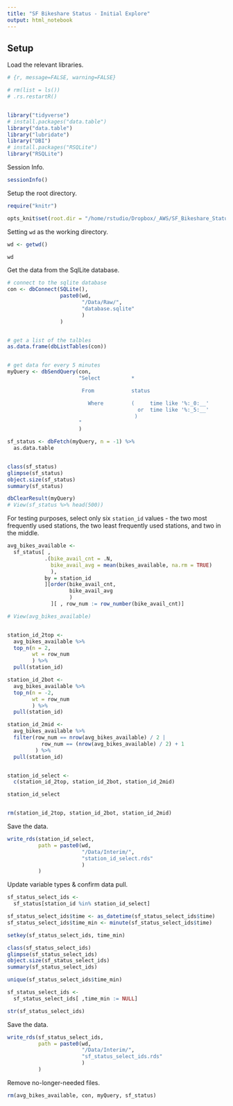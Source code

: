 ```yaml
---
title: "SF Bikeshare Status - Initial Explore"
output: html_notebook
---
```



  
## Setup    
  Load the relevant libraries.
```r
# {r, message=FALSE, warning=FALSE}

# rm(list = ls())
# .rs.restartR()


library("tidyverse")
# install.packages("data.table")
library("data.table")
library("lubridate")
library("DBI")
# install.packages("RSQLite")
library("RSQLite")

```
  
    
  Session Info.
```r

sessionInfo()

```


  Setup the root directory.
```r

require("knitr")

opts_knit$set(root.dir = "/home/rstudio/Dropbox/_AWS/SF_Bikeshare_Status/")

```
  
    
  Setting `wd` as the working directory.
```r

wd <- getwd()

wd

```
  
    
  Get the data from the SqlLite database.
```r

# connect to the sqlite database
con <- dbConnect(SQLite(),
                 paste0(wd,
                        "/Data/Raw/",
                        "database.sqlite"
                        )
                 )


# get a list of the talbles
as.data.frame(dbListTables(con))


# get data for every 5 minutes
myQuery <- dbSendQuery(con,
                       "Select          *

                        From            status

                          Where         (     time like '%:_0:__'
                                          or  time like '%:_5:__'
                                         )
                       "
                       )

sf_status <- dbFetch(myQuery, n = -1) %>% 
  as.data.table


class(sf_status)
glimpse(sf_status)
object.size(sf_status)
summary(sf_status)

dbClearResult(myQuery)
# View(sf_status %>% head(500))

```
  
    
  For testing purposes, select only six `station_id` values - the two most frequently used stations, the two least frequently used stations, and two in the middle.
```r

avg_bikes_available <-
  sf_status[ ,
            .(bike_avail_cnt = .N,
              bike_avail_avg = mean(bikes_available, na.rm = TRUE)
              ),
            by = station_id
            ][order(bike_avail_cnt,
                    bike_avail_avg
                    )
              ][ , row_num := row_number(bike_avail_cnt)]

# View(avg_bikes_available)


station_id_2top <-
  avg_bikes_available %>% 
  top_n(n = 2,
        wt = row_num
        ) %>% 
  pull(station_id)

station_id_2bot <-
  avg_bikes_available %>% 
  top_n(n = -2,
        wt = row_num
        ) %>% 
  pull(station_id)

station_id_2mid <-
  avg_bikes_available %>% 
  filter(row_num == nrow(avg_bikes_available) / 2 |
           row_num == (nrow(avg_bikes_available) / 2) + 1
         ) %>% 
  pull(station_id)


station_id_select <-
  c(station_id_2top, station_id_2bot, station_id_2mid)

station_id_select


rm(station_id_2top, station_id_2bot, station_id_2mid)

```
  
    
  Save the data.
```r

write_rds(station_id_select,
          path = paste0(wd,
                        "/Data/Interim/",
                        "station_id_select.rds"
                        )
          )

```
    
    
  Update variable types & confirm data pull.
```r

sf_status_select_ids <-
  sf_status[station_id %in% station_id_select]

sf_status_select_ids$time <- as_datetime(sf_status_select_ids$time)
sf_status_select_ids$time_min <- minute(sf_status_select_ids$time)

setkey(sf_status_select_ids, time_min)

class(sf_status_select_ids)
glimpse(sf_status_select_ids)
object.size(sf_status_select_ids)
summary(sf_status_select_ids)

unique(sf_status_select_ids$time_min)

sf_status_select_ids <-
  sf_status_select_ids[ ,time_min := NULL]

str(sf_status_select_ids)

```
  
    
  Save the data.
```r

write_rds(sf_status_select_ids,
          path = paste0(wd,
                        "/Data/Interim/",
                        "sf_status_select_ids.rds"
                        )
          )

```
  
    
  Remove no-longer-needed files.
```r

rm(avg_bikes_available, con, myQuery, sf_status)

```
  

